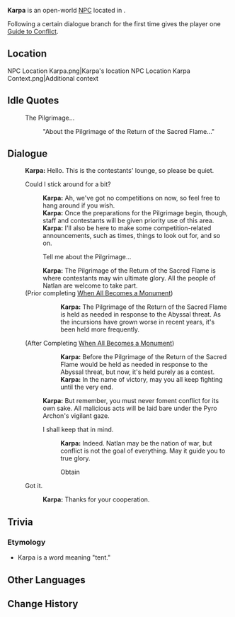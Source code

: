 {{Meta
<!-- Remove this template after adding the missing info -->
|missing_NPC_profile  = yes
}}
{{Character Infobox
|type             = Open-World NPC
|image            = NPC Karpa.png
|realname         = <!-- Optional, if different from in-game name -->
|deceased         = <!-- Past (for deceased prior to events of the game) or free response -->
|region           = Natlan
|location         = Natlan
|affiliation      = Scions of the Canopy
|affiliation2     = Stadium of the Sacred Flame
|title            = Manager

|ancestry         = <!-- Clan/family -->
|father           = 
|mother           = 
|spouse           = 
|sibling          = 
|child            = 
|relative         = 

|voiceEN          = 
|voiceCN          = 
|voiceJP          = 
|voiceKR          = 
|dialoguereward   = {{Card|Guide to Conflict|1}}
}}
'''Karpa''' is an open-world [[NPC]] located in {{Location|Stadium of the Sacred Flame: Warrior's Rest Area}}.

Following a certain dialogue branch for the first time gives the player one [[Guide to Conflict]].

==Location==
<gallery>
NPC Location Karpa.png|Karpa's location
NPC Location Karpa Context.png|Additional context
</gallery>
<!--
==Profile==
Detailed story/lore information goes here.
''(To be added.)''

===Appearance===
Keep appearance section short and concise. Limit to 2 paragraphs with 3-4 sentences each.
''(To be added.)''

==Quests and Events==
{{Quests and Events}}
-->
==Idle Quotes==
{{Dialogue Start}}
: {{DIcon|Idle}} The Pilgrimage...
:: {{A|VO Karpa 01.ogg}} "About the Pilgrimage of the Return of the Sacred Flame..."
{{Dialogue End}}

==Dialogue==
{{Dialogue Start}}
:'''Karpa:''' Hello. This is the contestants' lounge, so please be quiet.
:{{DIcon}} Could I stick around for a bit?
::'''Karpa:''' Ah, we've got no competitions on now, so feel free to hang around if you wish.
::'''Karpa:''' Once the preparations for the Pilgrimage begin, though, staff and contestants will be given priority use of this area.
::'''Karpa:''' I'll also be here to make some competition-related announcements, such as times, things to look out for, and so on.
::{{DIcon}} Tell me about the Pilgrimage...
::'''Karpa:''' The Pilgrimage of the Return of the Sacred Flame is where contestants may win ultimate glory. All the people of Natlan are welcome to take part.
:;(Prior completing [[When All Becomes a Monument]])
:::'''Karpa:''' The Pilgrimage of the Return of the Sacred Flame is held as needed in response to the Abyssal threat. As the incursions have grown worse in recent years, it's been held more frequently.
::;(Prior completing [[A Fuel Named "Fate"]])
::::'''Karpa:''' In the name of victory, may you all keep fighting until the very end.
::;(After completing [[A Fuel Named "Fate"]])
::::'''Karpa:''' But considering the heavy losses that Abyss suffered during the [[The Surging Darkness|conflict]], I think it's safe to say that Pilgrimage can be postponed for a while.
::::'''Karpa:''' The Abyss hasn't gone for good though, so it's best to stay prepared. In the name of victory, may you all keep fighting until the very end.
:;(After Completing [[When All Becomes a Monument]])
:::'''Karpa:''' Before the Pilgrimage of the Return of the Sacred Flame would be held as needed in response to the Abyssal threat, but now, it's held purely as a contest.
:::'''Karpa:''' In the name of victory, may you all keep fighting until the very end.
::'''Karpa:''' But remember, you must never foment conflict for its own sake. All malicious acts will be laid bare under the Pyro Archon's vigilant gaze.
::{{DIcon|Reward}} I shall keep that in mind.
:::'''Karpa:''' Indeed. Natlan may be the nation of war, but conflict is not the goal of everything. May it guide you to true glory.
:::; Obtain {{Item|Guide to Conflict|x=1}}
:{{DIcon}} Got it.
::'''Karpa:''' Thanks for your cooperation.
{{Dialogue End}}
<!--
==Event Dialogue==
===Event Name===
{{Dialogue Start}}
:'''Karpa:'''
{{Dialogue End}}
-->

==Trivia==
===Etymology===
* Karpa is a {{W|Quechuan languages|Quechua}} word meaning "tent."

==Other Languages==
{{Other Languages|default_hidden=1
|en       = Karpa
|zhs      = 卡乌帕
|zhs_rm   = Kǎwūpà
|zht      = 卡烏帕
|zht_rm   = Kǎwūpà
|ja       = カルパ
|ko       = 카우파
|es       = Karpa
|fr       = Karpa
|ru       = Карпа
|th       = Karpa
|vi       = Karpa
|de       = Karpa
|id       = Karpa
|pt       = Karpa
|tr       = Karpa
|it       = Karpa
}}

==Change History==
{{Change History|5.0}}
<!--
==References==
{{Reflist}}
-->